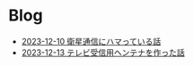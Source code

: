 # Blog

- <a href="/blog/20231210-adventar">2023-12-10 衛星通信にハマっている話</a>
- <a href="/blog/20231213-adventar-hentenna">
    2023-12-13 テレビ受信用ヘンテナを作った話
  </a>
